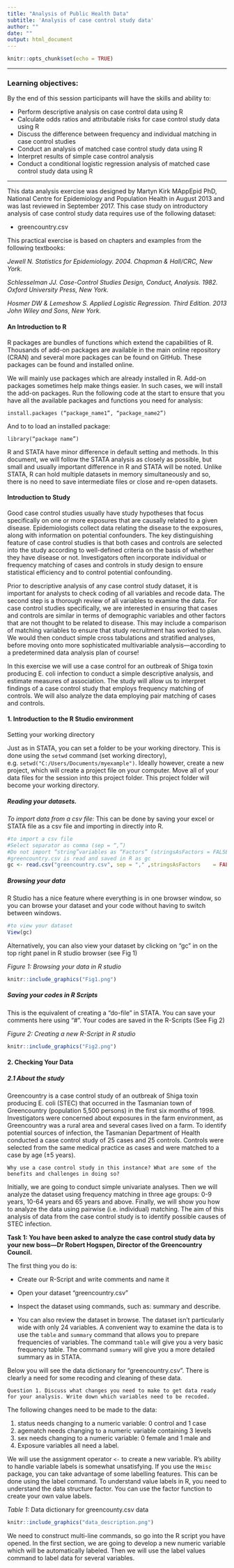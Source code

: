 ```yaml
---
title: "Analysis of Public Health Data"
subtitle: 'Analysis of case control study data'
author: ""
date: ""
output: html_document
---
```


```r
knitr::opts_chunk$set(echo = TRUE)
```

***

### Learning objectives:

By the end of this session participants will have the skills and ability to:

+ Perform descriptive analysis on case control data using R 
+ Calculate odds ratios and attributable risks for case control study data using R
+ Discuss the difference between frequency and individual matching in case control studies
+ Conduct an analysis of matched case control study data using R
+ Interpret results of simple case control analysis
+ Conduct a conditional logistic regression analysis of matched case control study data using R

***


This data analysis exercise was designed by Martyn Kirk MAppEpid PhD, National Centre for Epidemiology and Population Health in August 2013 and was last reviewed in September 2017. This case study on introductory analysis of case control study data requires use of the following dataset:

+ greencountry.csv


This practical exercise is based on chapters and examples from the following textbooks:


*Jewell N. Statistics for Epidemiology. 2004. Chapman & Hall/CRC, New York.*

*Schlesselman JJ. Case-Control Studies Design, Conduct, Analysis. 1982. Oxford University Press, New York.*

*Hosmer DW & Lemeshow S. Applied Logistic Regression. Third Edition. 2013 John Wiley and Sons, New York.*



#### An Introduction to R 

R packages are bundles of functions which extend the capabilities of R. Thousands of add-on packages are available in the main online repository (CRAN) and several more packages can be found on GitHub. These packages can be found and installed online. 

We will mainly use packages which are already installed in R. Add-on packages sometimes help make things easier. In such cases, we will install the add-on packages.  Run the following code at the start to ensure that you have all the available packages and functions you need for analysis:

`install.packages (“package_name1”, “package_name2”)`

And to to load an installed package: 

`library(“package name”)`

R and STATA have minor difference in default setting and methods. In this document, we will follow the STATA analysis as closely as possible, but small and usually important difference in R and STATA will be noted. Unlike STATA, R can hold multiple datasets in memory simultaneously and so, there is no need to save intermediate files or close and re-open datasets. 


####  Introduction to Study 

Good case control studies usually have study hypotheses that focus specifically on one or more exposures that are causally related to a given disease. Epidemiologists collect data relating the disease to the exposures, along with information on potential confounders. The key distinguishing feature of case control studies is that both cases and controls are selected into the study according to well-defined criteria on the basis of whether they have disease or not. Investigators often incorporate individual or frequency matching of cases and controls in study design to ensure statistical efficiency and to control potential confounding.

Prior to descriptive analysis of any case control study dataset, it is important for analysts to check coding of all variables and recode data. The second step is a thorough review of all variables to examine the data. For case control studies specifically, we are interested in ensuring that cases and controls are similar in terms of demographic variables and other factors that are not thought to be related to disease. This may include a comparison of matching variables to ensure that study recruitment has worked to plan. We would then conduct simple cross tabulations and stratified analyses, before moving onto more sophisticated multivariable analysis—according to a predetermined data analysis plan of course!

In this exercise we will use a case control for an outbreak of Shiga toxin producing E. coli infection to conduct a simple descriptive analysis, and estimate measures of association. The study will allow us to interpret findings of a case control study that employs frequency matching of controls. We will also analyze the data employing pair matching of cases and controls. 


#### 1. Introduction to the R Studio environment 

Setting your working directory

Just as in STATA, you can set a folder to be your working directory. This is done using the `setwd` command (set working directory), e.g. `setwd("C:/Users/Documents/myexample")`. Ideally however, create a new project, which will create a project file on your computer. Move all of your data files for the session into this project folder. This project folder will become your working directory. 



##### Reading your datasets. 
 
*To import data from a csv file:*
This can be done by saving your excel or STATA file as a csv file and importing in directly into R. 

```r
#to import a csv file
#Select separator as comma (sep = “,”)
#Do not import “string”variables as “Factors” (stringsAsFactors = FALSE)
#greencountry.csv is read and saved in R as gc
gc <- read.csv("greencountry.csv", sep = "," ,stringsAsFactors    = FALSE)

```


##### Browsing your data

R Studio has a nice feature where everything is in one browser window, so you can browse your dataset and your code without having to switch between windows. 

```r
#to view your dataset 
View(gc)
```

Alternatively, you can also view your dataset by clicking on “gc” in on the top right panel in R studio browser (see Fig 1)


*Figure 1: Browsing your data in R studio*
```r
knitr::include_graphics("Fig1.png")
```

##### Saving your codes in R Scripts 

This is the equivalent of creating a “do-file” in STATA. You can save your comments here using “#”. Your codes are saved in the R-Scripts (See Fig 2)


*Figure 2: Creating a new R-Script in R studio*
```r
knitr::include_graphics("Fig2.png")
```


#### 2. Checking Your Data 

##### 2.1 About the study

Greencountry is a case control study of an outbreak of Shiga toxin producing E. coli (STEC) that occurred in the Tasmanian town of Greencountry (population 5,500 persons) in the first six months of 1998. Investigators were concerned about exposures in the farm environment, as Greencountry was a rural area and several cases lived on a farm. To identify potential sources of infection, the Tasmanian Department of Health conducted a case control study of 25 cases and 25 controls. Controls were selected from the same medical practice as cases and were matched to a case by age (±5 years). 

    Why use a case control study in this instance? What are some of the benefits and challenges in doing so?

Initially, we are going to conduct simple univariate analyses. Then we will analyze the dataset using frequency matching in three age groups: 0-9 years, 10-64 years and 65 years and above. Finally, we will show you how to analyze the data using pairwise (i.e. individual) matching. The aim of this analysis of data from the case control study is to identify possible causes of STEC infection.

**Task 1: You have been asked to analyze the case control study data by your new boss—Dr Robert Hogspen, Director of the Greencountry Council.**


The first thing you do is:

* Create our R-Script and write comments and name it

* Open your dataset “greencountry.csv”

* Inspect the dataset using commands, such as: summary and describe. 

* You can also review the dataset in browse. The dataset isn’t particularly wide with only 24 variables. A convenient way to examine the data is to use the `table` and `summary` command that allows you to prepare frequencies of variables. The command `table` will give you a very basic frequency table. The command `summary` will give you a more detailed summary as in STATA. 

Below you will see the data dictionary for “greencountry.csv”. There is clearly a need for some recoding and cleaning of these data. 

    Question 1. Discuss what changes you need to make to get data ready for your analysis. Write down which variables need to be recoded.
    

The following changes need to be made to the data:

1. status needs changing to a numeric variable: 0 control and 1 case
2. agematch needs changing to a numeric variable containing 3 levels
3. sex needs changing to a numeric variable: 0 female and 1 male and
4. Exposure variables all need a label.

We will use the assignment operator `<-` to create a new variable. R's ability to handle variable labels is somewhat unsatisfying.  If you use the `Hmisc` package, you can take advantage of some labelling features. This can be done using the label command.  To understand value labels in R, you need to understand the data structure factor. You can use the factor function to create your own value labels.

*Table 1:* Data dictionary for greencounty.csv data
```r
knitr::include_graphics("data_description.png")
```


We need to construct multi-line commands, so go into the R script you have opened. In the first section, we are going to develop a new numeric variable which will be automatically labeled. Then we will use the label values command to label data for several variables.


